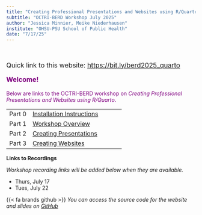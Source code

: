 ```yaml
---
title: "Creating Professional Presentations and Websites using R/Quarto"
subtitle: "OCTRI-BERD Workshop July 2025"
author: "Jessica Minnier, Meike Niederhausen"
institute: "OHSU-PSU School of Public Health"
date: "7/17/25"
---
```


<br>

::: {style="font-size: 125%;"}
Quick link to this website: <https://bit.ly/berd2025_quarto>

__[Welcome!]{style="color:purple"}__



:::


[Below are links to the OCTRI-BERD workshop on *Creating Professional Presentations and Websites using R/Quarto*.]{style="color:purple"}


|        |                                                                    |
|---------------|---------------------------------------------------------|
| Part 0 | [Installation Instructions](slides/part0_installation.qmd){target="_blank"}                                         |
| Part 1 | [Workshop Overview](slides/part1_overview.qmd){target="_blank"}           |
| Part 2 | [Creating Presentations](slides/part2_presentations.qmd){target="_blank"} |
| Part 3 | [Creating Websites](slides/part3_webpages.qmd){target="_blank"}           |


__Links to Recordings__

_Workshop recording links will be added below when they are available._

* Thurs, July 17
* Tues, July 22

{{< fa brands github >}} _You can access the source code for the website and slides on [GitHub](https://github.com/OHSU-OCTRI-BERD/Quarto_BERD_2025){target="_blank"}_
 
